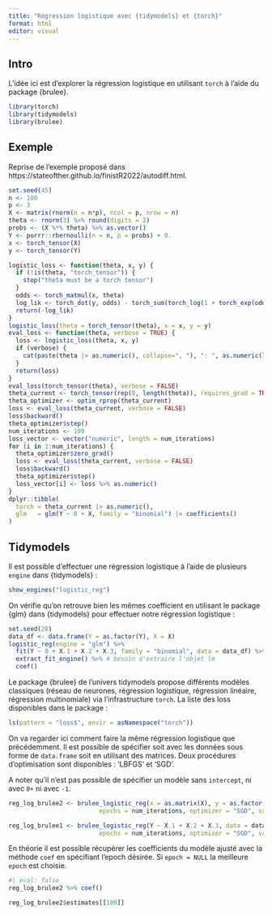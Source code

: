 ```yaml
---
title: "Régression logistique avec {tidymodels} et {torch}"
format: html
editor: visual
---
```


## Intro

L'idée ici est d'explorer la régression logistique en utilisant `torch` à l'aide du package {brulee}.

```r
library(torch)
library(tidymodels)
library(brulee)
```

## Exemple

Reprise de l'exemple proposé dans https://stateofther.github.io/finistR2022/autodiff.html.

```r
set.seed(45)
n <- 100
p <- 3
X <- matrix(rnorm(n = n*p), ncol = p, nrow = n)
theta <- rnorm(3) %>% round(digits = 2)
probs <- (X %*% theta) %>% as.vector()
Y <- purrr::rbernoulli(n = n, p = probs) + 0.
x <- torch_tensor(X)
y <- torch_tensor(Y)

logistic_loss <- function(theta, x, y) {
  if (!is(theta, "torch_tensor")) {
    stop("theta must be a torch tensor")
  }
  odds <- torch_matmul(x, theta)
  log_lik <- torch_dot(y, odds) - torch_sum(torch_log(1 + torch_exp(odds)))
  return(-log_lik)
}
logistic_loss(theta = torch_tensor(theta), x = x, y = y)
eval_loss <- function(theta, verbose = TRUE) {
  loss <- logistic_loss(theta, x, y)
  if (verbose) {
    cat(paste(theta |> as.numeric(), collapse=", "), ": ", as.numeric(loss), "\n")
  }
  return(loss)
}
eval_loss(torch_tensor(theta), verbose = FALSE)
theta_current <- torch_tensor(rep(0, length(theta)), requires_grad = TRUE)
theta_optimizer <- optim_rprop(theta_current)
loss <- eval_loss(theta_current, verbose = FALSE)
loss$backward()
theta_optimizer$step()
num_iterations <- 100
loss_vector <- vector("numeric", length = num_iterations)
for (i in 1:num_iterations) {
  theta_optimizer$zero_grad()
  loss <- eval_loss(theta_current, verbose = FALSE)
  loss$backward()
  theta_optimizer$step()
  loss_vector[i] <- loss %>% as.numeric()
}
dplyr::tibble(
  torch = theta_current |> as.numeric(),
  glm   = glm(Y ~ 0 + X, family = "binomial") |> coefficients()
)
```

## Tidymodels

Il est possible d'effectuer une régression logistique à l'aide de plusieurs `engine` dans {tidymodels} :

```r
show_engines("logistic_reg")
```

On vérifie qu'on retrouve bien les mêmes coefficient en utilisant le package {glm} dans {tidymodels} pour effectuer notre régression logistique :

```r
set.seed(20)
data_df <- data.frame(Y = as.factor(Y), X = X)
logistic_reg(engine = "glm") %>% 
  fit(Y ~ 0 + X.1 + X.2 + X.3, family = "binomial", data = data_df) %>% 
  extract_fit_engine() %>% # besoin d'extraire l'objet lm
  coef()
```

Le package {brulee} de l'univers tidymodels propose différents modèles classiques (réseau de neurones, régression logistique, régression linéaire, régression multinomiale) via l'infrastructure `torch`. La liste des loss disponibles dans le package :

```r
ls(pattern = "loss$", envir = asNamespace("torch"))
```

On va regarder ici comment faire la même régression logistique que précédemment. Il est possible de spécifier soit avec les données sous forme de `data.frame` soit en utilisant des matrices. Deux procédures d'optimisation sont disponibles : 'LBFGS' et 'SGD'.

A noter qu'il n'est pas possible de spécifier un modèle sans `intercept`, ni avec `0+` ni avec `-1`.

```r
reg_log_brulee2 <- brulee_logistic_reg(x = as.matrix(X), y = as.factor(Y),
                         epochs = num_iterations, optimizer = "SGD", validation = 0)

reg_log_brulee1 <- brulee_logistic_reg(Y ~ X.1 + X.2 + X.3, data = data_df,
                         epochs = num_iterations, optimizer = "SGD", validation = 0)

```

En théorie il est possible récupérer les coefficients du modèle ajusté avec la méthode `coef` en spécifiant l'epoch désirée. Si `epoch = NULL` la meilleure `epoch` est choisie.

```r
#| eval: false
reg_log_brulee2 %>% coef()
```

```r
reg_log_brulee2$estimates[[100]]
```
